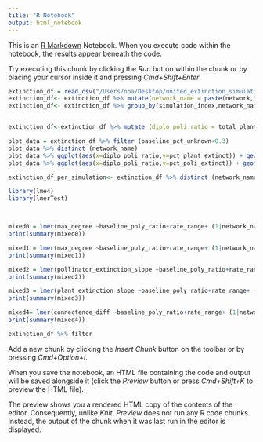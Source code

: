 ```yaml
---
title: "R Notebook"
output: html_notebook
---
```


This is an [R Markdown](http://rmarkdown.rstudio.com) Notebook. When you execute code within the notebook, the results appear beneath the code. 

Try executing this chunk by clicking the *Run* button within the chunk or by placing your cursor inside it and pressing *Cmd+Shift+Enter*. 

```r
extinction_df = read_csv("/Users/noa/Desktop/united_extinction_simulations.csv")
extinction_df<- extinction_df %>% mutate(network_name = paste(network,"_",network_type)) %>% arrange(network_name, simulation_index, degree)
extinction_df<- extinction_df %>% group_by(simulation_index,network_name) %>% mutate(plant_extinction_slope = min(total_plants_prior_extinction)/max(total_plants_prior_extinction), pollinator_extinction_slope =min(total_plants_prior_extinction)/max(total_plants_prior_extinction), baseline_pct_unknown = 1-((baseline_n_diploids+baseline_n_polyploids)/baseline_n_plant), baseline_poly_ratio = baseline_n_diploids/(baseline_n_polyploids+baseline_n_diploids), max_degree = max(degree), connectence_diff = last(connectence)/first(connectence) ) %>% ungroup()



```
```r
extinction_df<-extinction_df %>% mutate (diplo_poli_ratio = total_plants_prior_extinction/total_pollinators_prior_extinction, pct_plant_extinct = total_plants_in_base_extinctions/ total_plants_prior_extinction, pct_poli_extinct = total_pollinator_in_base_extinctions/ total_pollinators_prior_extinction )

```

```r
plot_data = extinction_df %>% filter (baseline_pct_unknown<0.3)
plot_data %>% distinct (network_name)
plot_data %>% ggplot(aes(x=diplo_poli_ratio,y=pct_plant_extinct)) + geom_point()
plot_data %>% ggplot(aes(x=diplo_poli_ratio,y=pct_poli_extinct)) + geom_point()
```




```r
extinction_df_per_simulation<- extinction_df %>% distinct (network_name, simulation_index, baseline_poly_ratio, max_degree,baseline_pct_unknown,plant_extinction_slope, pollinator_extinction_slope, rate_range, connectence_diff) %>% filter (baseline_pct_unknown<0.4)

```


```r

library(lme4)
library(lmerTest)



mixed0 = lmer(max_degree ~baseline_poly_ratio+rate_range+ (1|network_name)+baseline_pct_unknown, data =extinction_df_per_simulation )
print(summary(mixed0))

mixed1 = lmer(max_degree ~baseline_poly_ratio+rate_range+ (1|network_name)+baseline_pct_unknown, data =extinction_df_per_simulation )
print(summary(mixed1))

mixed2 = lmer(pollinator_extinction_slope ~baseline_poly_ratio+rate_range+ (1|network_name)+baseline_pct_unknown, data =extinction_df_per_simulation )
print(summary(mixed2))

mixed3 = lmer(plant_extinction_slope ~baseline_poly_ratio+rate_range+ (1|network_name)+baseline_pct_unknown, data =extinction_df_per_simulation )
print(summary(mixed3))

mixed4= lmer(connectence_diff ~baseline_poly_ratio+rate_range+ (1|network_name)+baseline_pct_unknown, data =extinction_df_per_simulation )
print(summary(mixed4))

```


```r
extinction_df %>% filter
```

Add a new chunk by clicking the *Insert Chunk* button on the toolbar or by pressing *Cmd+Option+I*.

When you save the notebook, an HTML file containing the code and output will be saved alongside it (click the *Preview* button or press *Cmd+Shift+K* to preview the HTML file). 

The preview shows you a rendered HTML copy of the contents of the editor. Consequently, unlike *Knit*, *Preview* does not run any R code chunks. Instead, the output of the chunk when it was last run in the editor is displayed.

